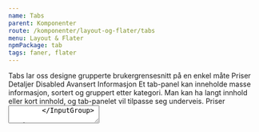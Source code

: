 ```yaml
---
name: Tabs
parent: Komponenter
route: /komponenter/layout-og-flater/tabs
menu: Layout & Flater
npmPackage: tab
tags: faner, flater
---
```



<PageHeader>
  Tabs lar oss designe grupperte brukergrensesnitt på en enkel måte
</PageHeader>

<Playground hideContrastOption>
  <Tabs>
    <TabList>
      <Tab>Priser</Tab>
      <Tab>Detaljer</Tab>
      <Tab disabled>Disabled</Tab>
      <Tab>Avansert</Tab>
    </TabList>
    <TabPanels>
      <TabPanel>
        <Heading3>Informasjon</Heading3>
        <Paragraph>
          Et tab-panel kan inneholde masse informasjon, sortert og gruppert
          etter kategori.
        </Paragraph>
        <Paragraph>
          Man kan ha langt innhold eller kort innhold, og tab-panelet vil
          tilpasse seg underveis.
        </Paragraph>
      </TabPanel>
      <TabPanel>
        <Heading3>Priser</Heading3>
        <InputGroup label="Pris">
          <TextField defaultValue="99,00" />
        </InputGroup>
        <InputGroup>
          <TextArea defaultValue="Prisen er inkludert MVA" />
        </InputGroup>
        <PrimaryButton>Lagre</PrimaryButton>
      </TabPanel>
      <TabPanel />
      <TabPanel>
        <Heading3>Avansert</Heading3>
        <img
          src="https://media.giphy.com/media/TlK63EWh6J1puKmzYmQ/giphy.gif"
          alt="Thomas-toget"
        />
      </TabPanel>
    </TabPanels>

  </Tabs>
</Playground>

<BannerAlertBox variant="info" title="Ikke bruk denne i kontrast-seksjoner">
  Denne komponenten er ikke tiltenkt bruk i kontrast-seksjoner.
</BannerAlertBox>

## Komponenter

Tab-pakken består av mange forskjellige komponenter, som lar deg komponere en Tab-opplevelse som passer dine behov.

Strukturen til et tabs-panel ser slik ut:

```js
<Tabs>
  <TabList>
    <Tab>Option 1</Tab>
    <Tab>Option 2</Tab>
  </TabList>
  <TabPanels>
    <TabPanel>Panel 1</TabPanel>
    <TabPanel>Panel 2</TabPanel>
  </TabPanels>
</Tabs>
```

Under får du en beskrivelse av alle komponentene og hvordan du kan sette dem sammen.

### Tabs

<ImportStatement imports="Tabs" />
<Props of={Tabs} />

`<Tabs />` brukes som en wrapper rundt tab-panelet.

#### Kontrollerbar

I utgangspunktet så er Tabs-paneler selvstyrt. Du kan spesifisere `defaultIndex` for å si hvilket panel som skal være valgt by default.

Om du ønsker, kan du også styre hvilket panel som er valgt programmatisk. Du kan sette valgt panel med `index`-propen, og `onChange` til å lytte på når brukeren ønsker å endre det.

Her er et eksempel der man går fra 1 tab til en annen programmatisk:

<Playground hideContrastOption>
  {() => {
    const [currentIndex, setCurrentIndex] = React.useState(0);
    return (
      <Tabs
        index={currentIndex}
        onChange={newIndex => setCurrentIndex(newIndex)}
      >
        <TabList>
          <Tab>En tab</Tab>
          <Tab>En annen tab</Tab>
        </TabList>
        <TabPanels>
          <TabPanel>
            <PrimaryButton onClick={() => setCurrentIndex(1)} type="button">
              Gå til den andre taben
            </PrimaryButton>
          </TabPanel>
          <TabPanel>Da er vi på tab nummer 2!</TabPanel>
        </TabPanels>
      </Tabs>
    );
  }}
</Playground>

### TabList

<ImportStatement imports="TabList" />
<Props of={TabList} />

`<TabList />` er listen med tabs på toppen av siden. Denne kommer som første barn til `<Tabs />`, og godtar flere `<Tab />` barn.

### Tab

<ImportStatement imports="Tab" />
<Props of={Tab} />

`<Tab />` er hver av ark-fanene, og kan være `disabled` om man ønsker det. De inneholder som regel bare en enkel tekst.

### TabPanels

<ImportStatement imports="TabPanels" />
<Props of={TabPanels} />

`<TabPanels />` er wrapper-komponenten rundt alle panelene. Den tar ikke i mot noen spesielle props.

### TabPanel

<ImportStatement imports="TabPanel" />
<Props of={TabPanel} />

`<TabPanel />` er hvert innholdspanel. De må ligge i samme rekkefølge som overskriftene i `<TabList />`.
